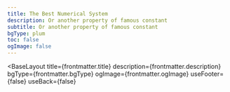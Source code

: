 ```yaml
---
title: The Best Numerical System
description: Or another property of famous constant
subtitle: Or another property of famous constant
bgType: plum
toc: false
ogImage: false
---
```



<BaseLayout
  title={frontmatter.title}
  description={frontmatter.description}
  bgType={frontmatter.bgType}
  ogImage={frontmatter.ogImage}
  useFooter={false}
  useBack={false}
>
  <StandardLayout title={frontmatter.title} subtitle={frontmatter.subtitle}>
    <ListView pageToc={frontmatter.toc} collectionType="numeric_systems" />
  </StandardLayout>
</BaseLayout>
